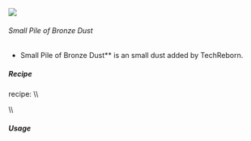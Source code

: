 ![](/mods/techreborn/small_pile_of_bronze_dust.png)

###### Small Pile of Bronze Dust

- Small Pile of Bronze Dust** is an small dust added by
        TechReborn.


##### Recipe

<Mcitem id="minecraft:crafting_table"/> recipe: \\\\
<Recipe recipe=" input air air air input air techreborn:bronze_dust air
input air air air output techreborn:small_pile_of_bronze_dust,4
"/>

\\\\

##### Usage

<Recipe recipe=" input techreborn:small_pile_of_bronze_dust
techreborn:small_pile_of_bronze_dust air input
techreborn:small_pile_of_bronze_dust
techreborn:small_pile_of_bronze_dust air input air air air output
techreborn:bronze_dust "/>
